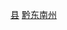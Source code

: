 {{Catnav|頁面分類|...|中国民族自治州|黔东南州|黔东南州行政区划|黔东南州县市}}
{{Catnav|頁面分類|...|贵州地州市|黔东南州|黔东南州行政区划|黔东南州县市}}
{{Catnav|頁面分類|...||贵州行政区划|贵州县级行政区|贵州县份}}
{{Catnav|頁面分類|...|县级行政区|中国县份|中国各省县份|贵州县份}}

{{catmore|雷山县|贵州省雷山县}}

[[Category:黔东南州县市|县]]
[[Category:贵州县份|黔东南州]]